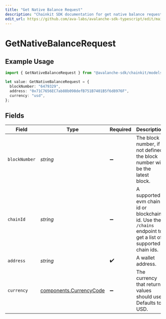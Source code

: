 ```yaml
---
title: "Get Native Balance Request"
description: "Chainkit SDK documentation for get native balance request"
edit_url: https://github.com/ava-labs/avalanche-sdk-typescript/edit/main/chainkit/docs/models/operations/getnativebalancerequest.md
---
```


# GetNativeBalanceRequest

## Example Usage

```typescript
import { GetNativeBalanceRequest } from "@avalanche-sdk/chainkit/models/operations";

let value: GetNativeBalanceRequest = {
  blockNumber: "6479329",
  address: "0x71C7656EC7ab88b098defB751B7401B5f6d8976F",
  currency: "usd",
};
```

## Fields

| Field                                                                                                       | Type                                                                                                        | Required                                                                                                    | Description                                                                                                 | Example                                                                                                     |
| ----------------------------------------------------------------------------------------------------------- | ----------------------------------------------------------------------------------------------------------- | ----------------------------------------------------------------------------------------------------------- | ----------------------------------------------------------------------------------------------------------- | ----------------------------------------------------------------------------------------------------------- |
| `blockNumber`                                                                                               | *string*                                                                                                    | :heavy_minus_sign:                                                                                          | The block number, if not defined the block number will be the latest block.                                 | 6479329                                                                                                     |
| `chainId`                                                                                                   | *string*                                                                                                    | :heavy_minus_sign:                                                                                          | A supported evm chain id or blockchain id. Use the `/chains` endpoint to get a list of supported chain ids. | 43114                                                                                                       |
| `address`                                                                                                   | *string*                                                                                                    | :heavy_check_mark:                                                                                          | A wallet address.                                                                                           | 0x71C7656EC7ab88b098defB751B7401B5f6d8976F                                                                  |
| `currency`                                                                                                  | [components.CurrencyCode](https://github.com/ava-labs/avalanche-sdk-typescript/blob/main/chainkit/models/components/currencycode.md)                                          | :heavy_minus_sign:                                                                                          | The currency that return values should use. Defaults to USD.                                                | usd                                                                                                         |